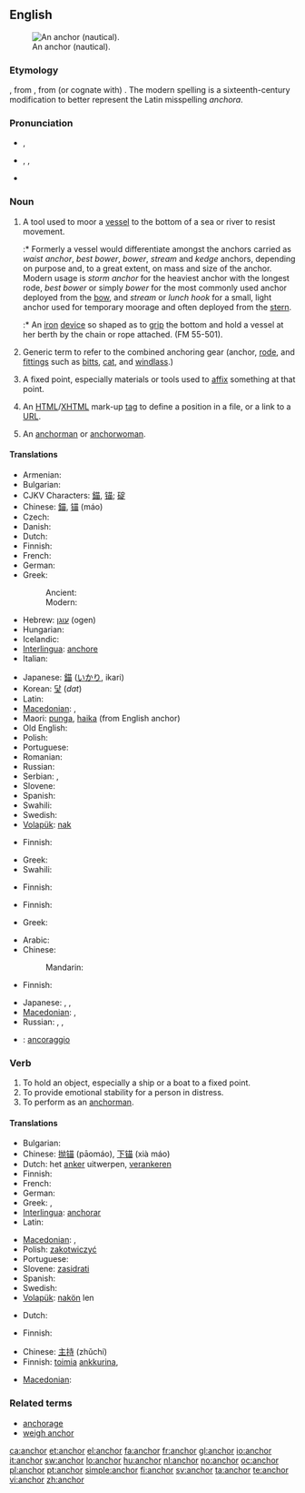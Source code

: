==English==
{{wikipedia|dab=anchor}}
[[Image:Kotwica SS Poznań.JPG|thumb|right|An anchor  (nautical).]]

===Etymology===
{{etyl|ang|en}} {{term|ancor||lang=en}}, from {{etyl|la|en}} {{term|ancora||lang=la}}, from (or cognate with) {{etyl|grc}} '''{{polytonic|[[ἄγκυρα]]}}'''.  The modern spelling is a sixteenth-century modification to better represent the Latin misspelling ''anchora''.

===Pronunciation===
* {{a|UK}} {{IPA|/ˈæŋkə/}}, {{SAMPA|/"{Nk3`/}}
* {{a|US}} {{enPR|ăngʹkər}}, {{IPA|/ˈæŋkɚ/}}, {{SAMPA|/"{Nk@`/}}
* {{audio|en-us-anchor.ogg|Audio (US)}}
*: {{rhymes|æŋkə(r)}}

===Noun===
{{en-noun}}

# {{nautical}} A tool used to moor a [[vessel]] to the bottom of a sea or river to resist movement.
#:* Formerly a vessel would differentiate amongst the anchors carried as ''waist anchor'', ''best bower'', ''bower'', ''stream'' and ''kedge'' anchors, depending on purpose and, to a great extent, on mass and size of the anchor. Modern usage is ''storm anchor'' for the heaviest anchor with the longest rode, ''best bower'' or simply ''bower'' for the most commonly used anchor deployed from the [[bow]], and ''stream'' or ''lunch hook'' for a small, light anchor used for temporary moorage and often deployed from the [[stern]].
#:* {{nautical}} An [[iron]] [[device]] so shaped as to [[grip]] the bottom and hold a vessel at her berth by the chain or rope attached. (FM 55-501).
# {{nautical}} Generic term to refer to the combined anchoring gear (anchor, [[rode]], and [[fittings]] such as [[bitts]], [[cat]], and [[windlass]].)
# A fixed point, especially materials or tools used to [[affix]] something at that point.
# {{internet}} An [[HTML]]/[[XHTML]] mark-up [[tag]] to define a position in a file, or a link to a [[URL]].
# {{television}} An [[anchorman]] or [[anchorwoman]].

====Translations====
{{trans-top|tool to hook a vessel into sea bottom}}
* Armenian: {{t-|hy|խարիսխ|tr=xarisx|sc=Armn|xs=Armenian}}
* Bulgarian: {{t|bg|котва|sc=Cyrl}}
* CJKV Characters: [[錨]], [[锚]]; [[碇]]
* Chinese: [[錨]], [[锚]] (máo)
* Czech: {{t-|cs|kotva|f}}
* Danish: {{t+|da|anker}}
* Dutch: {{t+|nl|anker|n}}
* Finnish: {{t+|fi|ankkuri}}
* French: {{t+|fr|ancre|f}}
* German: {{t+|de|Anker|m}}
* Greek:
*: Ancient: {{tø|grc|ἄγκυρα|f|xs=Ancient Greek}}
*: Modern: {{t+|el|άγκυρα|f|sc=Grek}}
* Hebrew: [[עוגן]] (ogen) {{m}}
* Hungarian: {{t+|hu|horgony}}
* Icelandic: {{t+|is|akkeri|n}}
* [[Interlingua]]: [[anchore]]
* Italian: {{t+|it|ancora|f}}
{{trans-mid}}
* Japanese: [[錨]] ([[いかり]], ikari)
* Korean: [[닻]] (''dat'')
* Latin: {{t+|la|ancora|f}}
* [[Macedonian]]: {{t|mk|котва|f|tr=kótva|sc=Cyrl|xs=Macedonian}},  {{t-|mk|сидро|n|tr=sídro|sc=Cyrl|xs=Macedonian}}
* Maori: [[punga]], [[haika]] (from English anchor)
* Old English: {{t-|ang|ancor|m|xs=Old English}}
* Polish: {{t+|pl|kotwica|f}}
* Portuguese: {{t+|pt|âncora|f}}
* Romanian: {{t-|ro|ancora|f}}
* Russian: {{t+|ru|якорь|m|tr=jákor’|sc=Cyrl}}
* Serbian: {{t-|sr|kotva|f}}, {{t-|sr|sidro|n}}
* Slovene: {{t+|sl|sidro|n}}
* Spanish: {{t-|es|ancla|f}}
* Swahili: {{t|sw|nanga|xs=Swahili}}
* Swedish: {{t+|sv|ankare}}
* [[Volapük]]: [[nak]]
{{trans-bottom}}

{{trans-top|anchoring gear as a whole}}
* Finnish: {{t-|fi|ankkurivarustus}}
{{trans-mid}}
* Greek: {{t+|el|άγκυρα|f|sc=Grek}}
* Swahili: {{t|sw|nanga|xs=Swahili}}
{{trans-bottom}}

{{trans-top|tools to affix something at a fixed point}}
* Finnish: {{t+|fi|ankkuri}}
{{trans-mid}}
{{trans-bottom}}

{{trans-top|HTML tag or link}}
* Finnish: {{t+|fi|linkki}}
{{trans-mid}}
* Greek: {{t+|el|σύνδεσμος|m|sc=Grek}}
{{trans-bottom}}

{{trans-top|TV anchorman}}
* Arabic: {{t|ar|مذيع|m|tr=mudhii`|sc=Arab}}
* Chinese:
*: Mandarin: {{t|zh|主持人|tr=zhǔchírén|sc=Hani}}
* Finnish: {{t+|fi|ankkuri}}
{{trans-mid}}
* Japanese: {{t|ja|主催者|tr=しゅさいしゃ, shusaisha|sc=Jpan}}, {{t|ja|ニュースキャスター|tr=nyūsukyāsutā|sc=Jpan}}, {{t|ja|アンカーマン|tr=ankāman|sc=Jpan}}
* [[Macedonian]]: {{t|mk|водител|f|tr=vóditel|sc=Cyrl|xs=Macedonian}},  {{t|mk|спикер|n|tr=spíker|sc=Cyrl|xs=Macedonian}}
* Russian: {{t|ru|ведущий|m|tr=vedúščij|sc=Cyrl}}, {{t|ru|телеведущий|m|tr=televedúščij|sc=Cyrl}}, {{t|ru|диктор|m|tr=díktor|sc=Cyrl}}
{{trans-bottom}}

{{checktrans-top}}
* {{ttbc|Italian}}: [[ancoraggio]] {{m}}
{{trans-bottom}}

===Verb===
{{en-verb}}

# To hold an object, especially a ship or a boat to a fixed point.
# To provide emotional stability for a person in distress.
# To perform as an [[anchorman]].

====Translations====
{{trans-top|to hold an object to a fixed point}}
* Bulgarian: {{t|bg|закотвям|sc=Cyrl}}
* Chinese: [[抛锚]] (pāomáo), [[下锚]] (xià máo)
* Dutch: het [[anker]] uitwerpen, [[verankeren]]
* Finnish: {{t-|fi|ankkuroida}}
* French: {{t+|fr|ancrer}}
* German: {{t+|de|ankern}}
* Greek: {{t+|el|αγκυροβολώ|sc=Grek}}, {{t+|el|αράζω|sc=Grek}}
* [[Interlingua]]: [[anchorar]]
* Latin: {{t+|la|sto}}
{{trans-mid}}
* [[Macedonian]]: {{t|mk|всидрува|tr=vsídruva|sc=Cyrl|xs=Macedonian}},  {{t|mk|вкотвува|tr=vkótvuva|sc=Cyrl|xs=Macedonian}}
* Polish: [[zakotwiczyć]]
* Portuguese: {{t+|pt|escorar}}
* Slovene: [[zasidrati]]
* Spanish: {{t-|es|anclar}}
* Swedish: {{t+|sv|ankra}}
* [[Volapük]]: [[nakön]] len
{{trans-bottom}}

{{trans-top|to provide emotional stability}}
* Dutch: {{t|nl|houvast bieden}}
{{trans-mid}}
* Finnish: {{t+|fi|tukea}}
{{trans-bottom}}

{{trans-top|to perform as a TV anchorman}}
* Chinese: [[主持]] (zhǔchí)
* Finnish: [[toimia]] [[ankkuri|ankkurina]], {{t+|fi|juontaa}}
{{trans-mid}}
* [[Macedonian]]: {{t-|mk|води|tr=vódi|sc=Cyrl|xs=Macedonian}}
{{trans-bottom}}

===Related terms===
* [[anchorage]]
* [[weigh anchor]]

[[ca:anchor]]
[[et:anchor]]
[[el:anchor]]
[[fa:anchor]]
[[fr:anchor]]
[[gl:anchor]]
[[io:anchor]]
[[it:anchor]]
[[sw:anchor]]
[[lo:anchor]]
[[hu:anchor]]
[[nl:anchor]]
[[no:anchor]]
[[oc:anchor]]
[[pl:anchor]]
[[pt:anchor]]
[[simple:anchor]]
[[fi:anchor]]
[[sv:anchor]]
[[ta:anchor]]
[[te:anchor]]
[[vi:anchor]]
[[zh:anchor]]